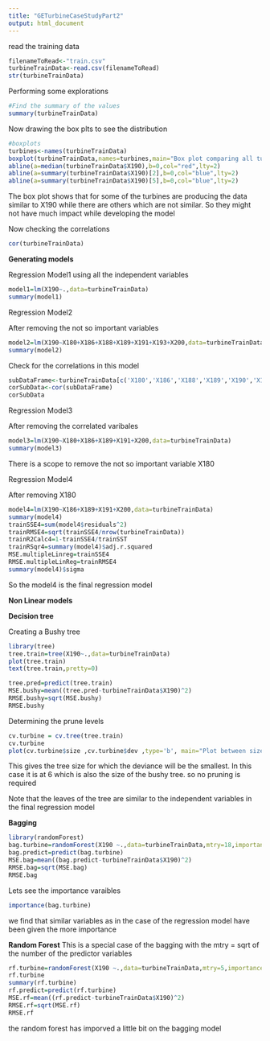 ```yaml
---
title: "GETurbineCaseStudyPart2"
output: html_document
---
```


read the training data

```r
filenameToRead<-"train.csv"
turbineTrainData<-read.csv(filenameToRead)
str(turbineTrainData)

```

Performing some explorations

```r
#Find the summary of the values
summary(turbineTrainData)

```

Now drawing the box plts to see the distribution

```r
#boxplots
turbines<-names(turbineTrainData)
boxplot(turbineTrainData,names=turbines,main="Box plot comparing all turbines")
abline(a=median(turbineTrainData$X190),b=0,col="red",lty=2)
abline(a=summary(turbineTrainData$X190)[2],b=0,col="blue",lty=2)
abline(a=summary(turbineTrainData$X190)[5],b=0,col="blue",lty=2)


```
The box plot shows that for some of the turbines are producing the data similar to X190 while there are others which are not similar. So they might not have much impact while developing the model

Now checking the correlations

```r
cor(turbineTrainData)
```


__Generating models__

Regression Model1
using all the independent variables  

```r
model1=lm(X190~.,data=turbineTrainData)
summary(model1)

```


Regression Model2

After removing the not so important variables
```r
model2=lm(X190~X180+X186+X188+X189+X191+X193+X200,data=turbineTrainData)
summary(model2)

```

Check for the correlations in this model

```r
subDataFrame<-turbineTrainData[c('X180','X186','X188','X189','X190','X191','X193','X200')]
corSubData<-cor(subDataFrame)
corSubData


```

Regression Model3

After removing the correlated varibales

```r
model3=lm(X190~X180+X186+X189+X191+X200,data=turbineTrainData)
summary(model3)
```

There is a scope to remove the not so important variable X180

Regression Model4

After removing X180
```r
model4=lm(X190~X186+X189+X191+X200,data=turbineTrainData)
summary(model4)
trainSSE4=sum(model4$residuals^2)
trainRMSE4=sqrt(trainSSE4/nrow(turbineTrainData))
trainR2Calc4=1-trainSSE4/trainSST
trainRSqr4=summary(model4)$adj.r.squared
MSE.multipleLinreg=trainSSE4
RMSE.multipleLinReg=trainRMSE4
summary(model4)$sigma

```

So the model4 is the final regression model

__Non Linear models __

__Decision tree__

Creating a Bushy tree
```r
library(tree)
tree.train=tree(X190~.,data=turbineTrainData)
plot(tree.train)
text(tree.train,pretty=0)

tree.pred=predict(tree.train)
MSE.bushy=mean((tree.pred-turbineTrainData$X190)^2)
RMSE.bushy=sqrt(MSE.bushy)
RMSE.bushy

```

Determining the prune levels

```r
cv.turbine = cv.tree(tree.train)
cv.turbine
plot(cv.turbine$size ,cv.turbine$dev ,type='b', main="Plot between size of the tree and the deviance",xlab = "Size of tree", ylab= "deviance")
```
This gives the tree size for which the deviance will be the smallest. In this case it is at 6 which is also the size of the bushy tree. so no pruning is required

Note that the leaves of the tree are similar to the independent variables in the final regression model 

__Bagging__

```r

library(randomForest)
bag.turbine=randomForest(X190 ~.,data=turbineTrainData,mtry=18,importance=TRUE)
bag.predict=predict(bag.turbine)
MSE.bag=mean((bag.predict-turbineTrainData$X190)^2)
RMSE.bag=sqrt(MSE.bag)
RMSE.bag

```

Lets see the importance varaibles 

```r

importance(bag.turbine)

```
we find that similar variables as in the case of the regression model have been given the more importance

__Random Forest__
This is a special case of the bagging with the mtry = sqrt of the number of the predictor variables

```r
rf.turbine=randomForest(X190 ~.,data=turbineTrainData,mtry=5,importance=TRUE)
rf.turbine
summary(rf.turbine)
rf.predict=predict(rf.turbine)
MSE.rf=mean((rf.predict-turbineTrainData$X190)^2)
RMSE.rf=sqrt(MSE.rf)
RMSE.rf
```

the random forest has imporved a little bit on the bagging model

